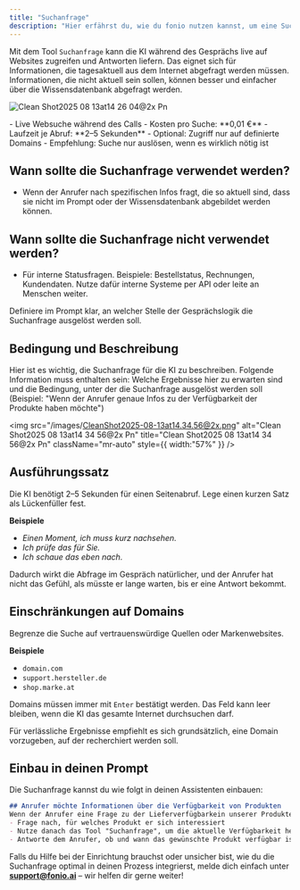 ```yaml
---
title: "Suchanfrage"
description: "Hier erfährst du, wie du fonio nutzen kannst, um eine Suchanfrage im Internet auszulösen."
---
```


Mit dem Tool `Suchanfrage` kann die KI während des Gesprächs live auf Websites zugreifen und Antworten liefern. Das eignet sich für Informationen, die tagesaktuell aus dem Internet abgefragt werden müssen. Informationen, die nicht aktuell sein sollen, können besser und einfacher über die Wissensdatenbank abgefragt werden.

![Clean Shot2025 08 13at14 26 04@2x Pn](/images/CleanShot2025-08-13at14.26.04@2x.png)

<Card title="Kurzüberblick">
  - Live Websuche während des Calls
  - Kosten pro Suche: **0,01 €**
  - Laufzeit je Abruf: **2–5 Sekunden**
  - Optional: Zugriff nur auf definierte Domains
  - Empfehlung: Suche nur auslösen, wenn es wirklich nötig ist
</Card>

## Wann sollte die Suchanfrage verwendet werden?

- Wenn der Anrufer nach spezifischen Infos fragt, die so aktuell sind, dass sie nicht im Prompt oder der Wissensdatenbank abgebildet werden können.

## Wann sollte die Suchanfrage nicht verwendet werden?

- Für interne Statusfragen. Beispiele: Bestellstatus, Rechnungen, Kundendaten. Nutze dafür interne Systeme per API oder leite an Menschen weiter.

<Note>
  Definiere im Prompt klar, an welcher Stelle der Gesprächslogik die Suchanfrage ausgelöst werden soll.
</Note>

## Bedingung und Beschreibung

Hier ist es wichtig, die Suchanfrage für die KI zu beschreiben. Folgende Information muss enthalten sein: Welche Ergebnisse hier zu erwarten sind und die Bedingung, unter der die Suchanfrage ausgelöst werden soll (Beispiel: "Wenn der Anrufer genaue Infos zu der Verfügbarkeit der Produkte haben möchte")

<img
  src="/images/CleanShot2025-08-13at14.34.56@2x.png"
  alt="Clean Shot2025 08 13at14 34 56@2x Pn"
  title="Clean Shot2025 08 13at14 34 56@2x Pn"
  className="mr-auto"
  style={{ width:"57%" }}
/>

## Ausführungssatz

Die KI benötigt 2–5 Sekunden für einen Seitenabruf. Lege einen kurzen Satz als Lückenfüller fest.

**Beispiele**

- _Einen Moment, ich muss kurz nachsehen._
- _Ich prüfe das für Sie._
- _Ich schaue das eben nach._

Dadurch wirkt die Abfrage im Gespräch natürlicher, und der Anrufer hat nicht das Gefühl, als müsste er lange warten, bis er eine Antwort bekommt.

## Einschränkungen auf Domains

Begrenze die Suche auf vertrauenswürdige Quellen oder Markenwebsites.

**Beispiele**

- `domain.com`
- `support.hersteller.de`
- `shop.marke.at`

Domains müssen immer mit `Enter` bestätigt werden. Das Feld kann leer bleiben, wenn die KI das gesamte Internet durchsuchen darf.

<Tip>
  Für verlässliche Ergebnisse empfiehlt es sich grundsätzlich, eine Domain vorzugeben, auf der recherchiert werden soll.
</Tip>

## Einbau in deinen Prompt

Die Suchanfrage kannst du wie folgt in deinen Assistenten einbauen:

```markdown
## Anrufer möchte Informationen über die Verfügbarkeit von Produkten
Wenn der Anrufer eine Frage zu der Lieferverfügbarkein unserer Produkte stellt:
- Frage nach, für welches Produkt er sich interessiert
- Nutze danach das Tool "Suchanfrage", um die aktuelle Verfügbarkeit herauszufinden
- Antworte dem Anrufer, ob und wann das gewünschte Produkt verfügbar ist
```

Falls du Hilfe bei der Einrichtung brauchst oder unsicher bist, wie du die Suchanfrage optimal in deinen Prozess integrierst, melde dich einfach unter [**support@fonio.ai**](mailto:support@fonio.ai) – wir helfen dir gerne weiter\!